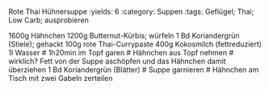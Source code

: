 Rote Thai Hühnersuppe
:yields: 6
:category: Suppen
:tags: Geflügel; Thai; Low Carb; ausprobieren

1600g Hähnchen
1200g Butternut-Kürbis; würfeln
1 Bd Koriandergrün (Stiele); gehackt
100g rote Thai-Currypaste
400g Kokosmilch (fettreduziert)
1l Wasser
# 1h20min im Topf garen
# Hähnchen aus Topf nehmen
# wirklich? Fett von der Suppe aschöpfen und das Hähnchen damit überziehen
1 Bd Koriandergrün (Blätter)
# Suppe garnieren
# Hähnchen am Tisch mit zwei Gabeln zerteilen 
